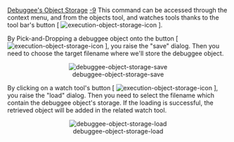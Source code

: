 [[Property:title|Debuggee's Object Storage]]
[[Property:weight|-9]]
This command can be accessed through the context menu, and from the objects tool, and watches tools thanks to the tool bar's button [ [[Image:execution-object-storage-icon]] ]. 

By Pick-and-Dropping a debuggee object onto the button [ [[Image:execution-object-storage-icon]] ], you raise the "save" dialog. Then you need to choose the target filename where we'll store the debuggee object. 

<center> [[Image:debuggee-object-storage-save]]  </center>

By clicking on a watch tool's button [ [[Image:execution-object-storage-icon]] ], you raise the "load" dialog. Then you need to select the filename which contain the debuggee object's storage. If the loading is successful, the retrieved object will be added in the related watch tool. <br/>


<center> [[Image:debuggee-object-storage-load]]  </center>

{{tip|By Pick-and-Dropping an object onto the button, you can load the retrieved values into the dropped object (make sure it has same type).}}

{{warning|For now this command is pretty basic, and provided as it is. The underlying implementation is using <code>{FILE}.independent_store and {FILE}.retrieved</code> for save and load operation, to load the value into an existing object, it is using <code>{ANY}.standard_copy (..)</code>. For details, you can have a look at the RT_EXTENSION_GENERAL code }}




